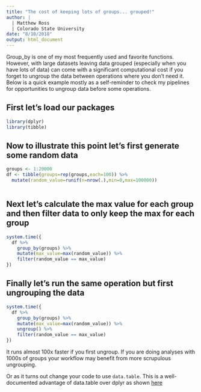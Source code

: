```yaml
---
title: "The cost of keeping lots of groups... grouped!"
author: |
  | Matthew Ross
  | Colorado State University
date: "8/10/2018"
output: html_document
---
```




Group_by is one of my most frequently used and favorite functions. However, with large datasets leaving data grouped (especially when you have lots of data) can come with a significant computational cost if you forget to ungroup the data between operations where you don't need it. Below is a quick example mostly as a self-reminder to check my pipelines for opportunities to ungroup data before some operations.

## First let's load our packages
```r
library(dplyr)
library(tibble)
```


## Now to illustrate this point let's first generate some random data


```r

groups <- 1:20000
df <- tibble(groups=rep(groups,each=100)) %>%
  mutate(random_value=runif(n=nrow(.),min=0,max=100000)) 



```


## Next let's calculate the max value for each group and then filter data to only keep the max for each group

```r

system.time({
  df %>%
    group_by(groups) %>%
    mutate(max_value=max(random_value)) %>%
    filter(random_value == max_value)
})

```

## Finally let's run the same operation but first ungrouping the data

```r
system.time({
  df %>%
    group_by(groups) %>%
    mutate(max_value=max(random_value)) %>%
    ungroup() %>%
    filter(random_value == max_value)
})

```

It runs almost 100x faster if you first ungroup. If you are doing analyses with 1000s of groups your workflow may benefit from more scrupulous ungrouping.

Or as it turns out change your code to use `data.table`. This is a well-documented advantage of data.table
over dplyr as shown [here](https://github.com/Rdatatable/data.table/wiki/Benchmarks-%3A-Grouping)